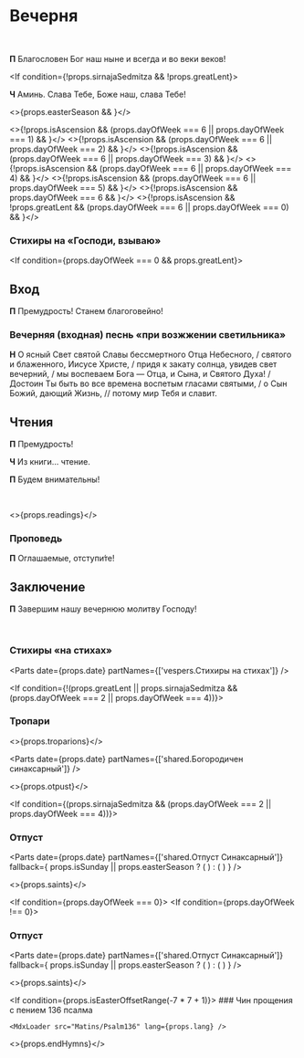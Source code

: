 
<span id="nachalo" />

# Вечерня

<br />

**П** Благословен Бог наш ныне и всегда и во веки веков!

<If condition={!props.sirnajaSedmitza && !props.greatLent}>

**Ч** Аминь. Слава Тебе, Боже наш, слава Тебе!

<MdxLoader src="Shared/Paraklit" lang={props.lang} />

</If>

<>{props.easterSeason && <MdxLoader src="Shared/EasterTroparion3x" lang={props.lang} />}</>

<>{!props.isAscension && (props.dayOfWeek === 6 || props.dayOfWeek === 1) && <MdxLoader src="Vespers/Prayer1" lang={props.lang} />}</>
<>{!props.isAscension && (props.dayOfWeek === 6 || props.dayOfWeek === 2) && <MdxLoader src="Vespers/Prayer2" lang={props.lang} />}</>
<>{!props.isAscension && (props.dayOfWeek === 6 || props.dayOfWeek === 3) && <MdxLoader src="Vespers/Prayer3" lang={props.lang} />}</>
<>{!props.isAscension && (props.dayOfWeek === 6 || props.dayOfWeek === 4) && <MdxLoader src="Vespers/Prayer4" lang={props.lang} />}</>
<>{!props.isAscension && (props.dayOfWeek === 6 || props.dayOfWeek === 5) && <MdxLoader src="Vespers/Prayer5" lang={props.lang} />}</>
<>{!props.isAscension && props.dayOfWeek === 6 && <MdxLoader src="Vespers/Prayer6" lang={props.lang} />}</>
<>{!props.isAscension && !props.greatLent && (props.dayOfWeek === 6 || props.dayOfWeek === 0) && <MdxLoader src="Vespers/Prayer7" lang={props.lang} />}</>

<MdxLoader src="Vespers/Prayer8" lang={props.lang} />
<MdxLoader src="Vespers/VecherniePsalmi" lang={props.lang} />

### Стихиры на «Господи, взываю»

<StihiriNaGV day={props.day} date={props.date} />
<span id="vhod" />

<If condition={props.dayOfWeek === 0 && props.greatLent}>

  ## Вход

  **П** Премудрость! Станем благоговейно!

</If>

### Вечерняя (входная) песнь «при возжжении светильника»

**Н** О ясный Свет святой Славы бессмертного Отца Небесного, / святого и блаженного, Иисусе Христе, / придя к закату солнца, увидев свет вечерний, / мы воспеваем Бога — Отца, и Сына, и Святого Духа! / Достоин Ты быть во все времена воспетым гласами святыми, / о Сын Божий, дающий Жизнь, // потому мир Тебя и славит.

## Чтения

<Prokimens date={props.date} />
<span id="reading" />

**П** Премудрость!

**Ч** Из книги… чтение.

**П** Будем внимательны!

<br />

<>{props.readings}</>

### Проповедь

<MdxLoader src="Shared/EkteniaOglash" lang={props.lang} />
<MdxLoader src="Vespers/PrayerKatekhumens" lang={props.lang} />

**П** Оглашаемые, отступи́те!

<MdxLoader src="Vespers/Udostoi" lang={props.lang} lent />

## Заключение

**П** Завершим нашу вечернюю молитву Господу!

<MdxLoader src="Vespers/Prayer9" lang={props.lang} />
<br />
<MdxLoader src="Vespers/PrayerGlavopriklonnaja" lang={props.lang} />

### Стихиры «на стихах»

<Parts date={props.date} partNames={['vespers.Cтихиры на стихах']} />
<MdxLoader src="Vespers/PrayerSimeona" lang={props.lang} lent />
<MdxLoader src="Shared/STrisvatogo" lang={props.lang} />

<If condition={!(props.greatLent || props.sirnajaSedmitza && (props.dayOfWeek === 2 || props.dayOfWeek === 4))}>

  ### Тропари

  <>{props.troparions}</>

  <Parts
    date={props.date}
    partNames={['shared.Богородичен синаксарный']}
  />

  <MdxLoader src="Shared/SugubajaKratkaja" lang={props.lang} />

  <>{props.otpust}</>

</If>

<If condition={(props.sirnajaSedmitza && (props.dayOfWeek === 2 || props.dayOfWeek === 4))}>

  <MdxLoader src="Vespers/LentEnding1" lang={props.lang} />

  ### Отпуст

  <Parts
      date={props.date}
      partNames={['shared.Отпуст Синаксарный']}
      fallback={
          props.isSunday || props.easterSeason ? (
              <MdxLoader src="Shared/Ending/EasterOtpust" />
          ) : (
              <MdxLoader src="Shared/Ending/Otpust" />
          )
      }
  />

  <>{props.saints}</>

  <MdxLoader src="Shared/Ending/Tverdina" lang={props.lang} />

</If>


<If condition={(props.greatLent)}>

  <If condition={props.dayOfWeek === 0}>
    <MdxLoader src="Vespers/LentEnding2" lang={props.lang} />
  </If>
  <If condition={props.dayOfWeek !== 0}>
    <MdxLoader src="Vespers/LentEnding3" lang={props.lang} />
  </If>

  ### Отпуст

  <Parts
      date={props.date}
      partNames={['shared.Отпуст Синаксарный']}
      fallback={
          props.isSunday || props.easterSeason ? (
              <MdxLoader src="Shared/Ending/EasterOtpust" />
          ) : (
              <MdxLoader src="Shared/Ending/Otpust" />
          )
      }
  />

  <>{props.saints}</>

  <If condition={props.isEasterOffsetRange(-7 * 7 + 1)}>
    ### Чин прощения с пением 136 псалма

    <MdxLoader src="Matins/Psalm136" lang={props.lang} />
  </If>

</If>

<>{props.endHymns}</>
